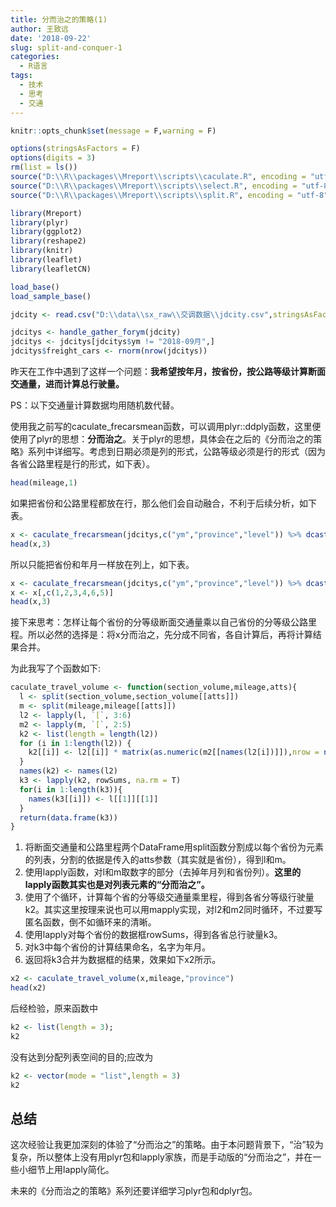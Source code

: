 ```yaml
---
title: 分而治之的策略(1)
author: 王致远
date: '2018-09-22'
slug: split-and-conquer-1
categories:
  - R语言
tags:
  - 技术
  - 思考
  - 交通
---
```


```r
knitr::opts_chunk$set(message = F,warning = F)
```

```r
options(stringsAsFactors = F)
options(digits = 3)
rm(list = ls())
source("D:\\R\\packages\\Mreport\\scripts\\caculate.R", encoding = "utf-8")
source("D:\\R\\packages\\Mreport\\scripts\\select.R", encoding = "utf-8")
source("D:\\R\\packages\\Mreport\\scripts\\split.R", encoding = "utf-8")
```

```r
library(Mreport)
library(plyr)
library(ggplot2)
library(reshape2)
library(knitr)
library(leaflet)
library(leafletCN)
```

```r
load_base()
load_sample_base()
```

```r
jdcity <- read.csv("D:\\data\\sx_raw\\交调数据\\jdcity.csv",stringsAsFactors = F)
```


```r
jdcitys <- handle_gather_forym(jdcity)
jdcitys <- jdcitys[jdcitys$ym != "2018-09月",]
jdcitys$freight_cars <- rnorm(nrow(jdcitys))
```

昨天在工作中遇到了这样一个问题：**我希望按年月，按省份，按公路等级计算断面交通量，进而计算总行驶量。**

PS：以下交通量计算数据均用随机数代替。

使用我之前写的caculate_frecarsmean函数，可以调用plyr::ddply函数，这里便使用了plyr的思想：**分而治之**。关于plyr的思想，具体会在之后的《分而治之的策略》系列中详细写。考虑到日期必须是列的形式，公路等级必须是行的形式（因为各省公路里程是行的形式，如下表）。

```r
head(mileage,1)
```


如果把省份和公路里程都放在行，那么他们会自动融合，不利于后续分析，如下表。

```r
x <- caculate_frecarsmean(jdcitys,c("ym","province","level")) %>% dcast(ym~level+province)
head(x,3)
```

所以只能把省份和年月一样放在列上，如下表。

```r
x <- caculate_frecarsmean(jdcitys,c("ym","province","level")) %>% dcast(ym+province~level)
x <- x[,c(1,2,3,4,6,5)]
head(x,3)
```

接下来思考：怎样让每个省份的分等级断面交通量乘以自己省份的分等级公路里程。所以必然的选择是：将x分而治之，先分成不同省，各自计算后，再将计算结果合并。

为此我写了个函数如下:

```r
caculate_travel_volume <- function(section_volume,mileage,atts){
  l <- split(section_volume,section_volume[[atts]])
  m <- split(mileage,mileage[[atts]])
  l2 <- lapply(l, `[`, 3:6)
  m2 <- lapply(m, `[`, 2:5)
  k2 <- list(length = length(l2))
  for (i in 1:length(l2)) {
    k2[[i]] <- l2[[i]] * matrix(as.numeric(m2[[names(l2[i])]]),nrow = nrow(l2[[i]]),ncol = 4,byrow=T)
  }
  names(k2) <- names(l2)
  k3 <- lapply(k2, rowSums, na.rm = T)
  for(i in 1:length(k3)){
    names(k3[[i]]) <- l[[1]][[1]]
  }
  return(data.frame(k3))
}
```


1. 将断面交通量和公路里程两个DataFrame用split函数分割成以每个省份为元素的列表，分割的依据是传入的atts参数（其实就是省份），得到l和m。
2. 使用lapply函数，对l和m取数字的部分（去掉年月列和省份列）。**这里的lapply函数其实也是对列表元素的“分而治之”。**
3. 使用了个循环，计算每个省的分等级交通量乘里程，得到各省分等级行驶量k2。其实这里按理来说也可以用mapply实现，对l2和m2同时循环，不过要写匿名函数，倒不如循环来的清晰。
4. 使用lapply对每个省份的数据框rowSums，得到各省总行驶量k3。
5. 对k3中每个省份的计算结果命名，名字为年月。
6. 返回将k3合并为数据框的结果，效果如下x2所示。

```r
x2 <- caculate_travel_volume(x,mileage,"province")
head(x2)
```

后经检验，原来函数中

```r
k2 <- list(length = 3);
k2
```

没有达到分配列表空间的目的;应改为

```r
k2 <- vector(mode = "list",length = 3)
k2
```


## 总结

这次经验让我更加深刻的体验了“分而治之”的策略。由于本问题背景下，“治”较为复杂，所以整体上没有用plyr包和lapply家族，而是手动版的“分而治之”，并在一些小细节上用lapply简化。

未来的《分而治之的策略》系列还要详细学习plyr包和dplyr包。

